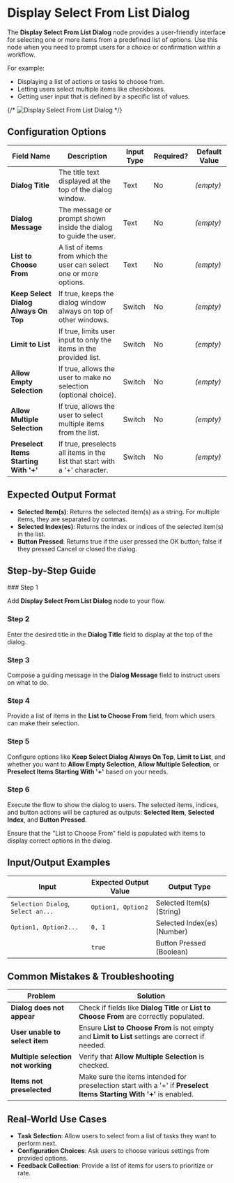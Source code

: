 
# Display Select From List Dialog

The **Display Select From List Dialog** node provides a user-friendly interface for selecting one or more items from a predefined list of options. Use this node when you need to prompt users for a choice or confirmation within a workflow.

For example:

- Displaying a list of actions or tasks to choose from.
- Letting users select multiple items like checkboxes.
- Getting user input that is defined by a specific list of values.

{/* ![Display Select From List Dialog](./display-select-from-list-dialog.png) */}

## Configuration Options

| Field Name                            | Description                                                                | Input Type | Required? | Default Value |
| ------------------------------------- | -------------------------------------------------------------------------- | ---------- | --------- | ------------- |
| **Dialog Title**                      | The title text displayed at the top of the dialog window.                  | Text       | No        | _(empty)_     |
| **Dialog Message**                    | The message or prompt shown inside the dialog to guide the user.           | Text       | No        | _(empty)_     |
| **List to Choose From**               | A list of items from which the user can select one or more options.        | Text       | No        | _(empty)_     |
| **Keep Select Dialog Always On Top**  | If true, keeps the dialog window always on top of other windows.           | Switch     | No        | _(empty)_     |
| **Limit to List**                     | If true, limits user input to only the items in the provided list.         | Switch     | No        | _(empty)_     |
| **Allow Empty Selection**             | If true, allows the user to make no selection (optional choice).           | Switch     | No        | _(empty)_     |
| **Allow Multiple Selection**          | If true, allows the user to select multiple items from the list.           | Switch     | No        | _(empty)_     |
| **Preselect Items Starting With '+'** | If true, preselects all items in the list that start with a '+' character. | Switch     | No        | _(empty)_     |

## Expected Output Format

- **Selected Item(s)**: Returns the selected item(s) as a string. For multiple items, they are separated by commas.
- **Selected Index(es)**: Returns the index or indices of the selected item(s) in the list.
- **Button Pressed**: Returns true if the user pressed the OK button; false if they pressed Cancel or closed the dialog.

## Step-by-Step Guide

<Steps>
### Step 1

Add **Display Select From List Dialog** node to your flow.

### Step 2

Enter the desired title in the **Dialog Title** field to display at the top of the dialog.

### Step 3

Compose a guiding message in the **Dialog Message** field to instruct users on what to do.

### Step 4

Provide a list of items in the **List to Choose From** field, from which users can make their selection.

### Step 5

Configure options like **Keep Select Dialog Always On Top**, **Limit to List**, and whether you want to **Allow Empty Selection**, **Allow Multiple Selection**, or **Preselect Items Starting With '+'** based on your needs.

### Step 6

Execute the flow to show the dialog to users. The selected items, indices, and button actions will be captured as outputs: **Selected Item**, **Selected Index**, and **Button Pressed**.

</Steps>

<Callout type="info" title="Note">
  Ensure that the "List to Choose From" field is populated with items to display
  correct options in the dialog.
</Callout>

## Input/Output Examples

| Input                              | Expected Output Value | Output Type                 |
| ---------------------------------- | --------------------- | --------------------------- |
| `Selection Dialog`, `Select an...` | `Option1, Option2`    | Selected Item(s) (String)   |
| `Option1, Option2...`              | `0, 1`                | Selected Index(es) (Number) |
|                                    | `true`                | Button Pressed (Boolean)    |

## Common Mistakes & Troubleshooting

| Problem                            | Solution                                                                                                            |
| ---------------------------------- | ------------------------------------------------------------------------------------------------------------------- |
| **Dialog does not appear**         | Check if fields like **Dialog Title** or **List to Choose From** are correctly populated.                           |
| **User unable to select item**     | Ensure **List to Choose From** is not empty and **Limit to List** settings are correct if needed.                   |
| **Multiple selection not working** | Verify that **Allow Multiple Selection** is checked.                                                                |
| **Items not preselected**          | Make sure the items intended for preselection start with a '+' if **Preselect Items Starting With '+'** is enabled. |

## Real-World Use Cases

- **Task Selection**: Allow users to select from a list of tasks they want to perform next.
- **Configuration Choices**: Ask users to choose various settings from provided options.
- **Feedback Collection**: Provide a list of items for users to prioritize or rate.
